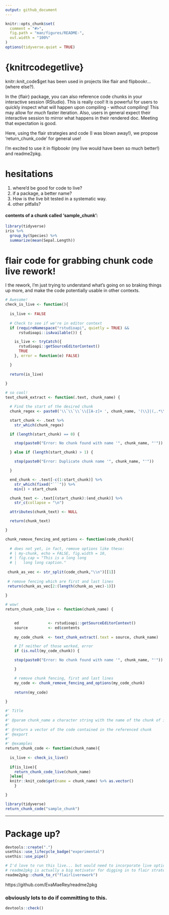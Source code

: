 ```yaml
---
output: github_document
---
```


<!-- README.md is generated from README.Rmd. Please edit that file -->

```r
knitr::opts_chunk$set(
  comment = "#>",
  fig.path = "man/figures/README-",
  out.width = "100%"
)
options(tidyverse.quiet = TRUE)
```


# {knitrcodegetlive}

knitr::knit_code$get has been used in projects like flair and  flipbookr...  (where else?).  

In the {flair} package, you can also reference code chunks in your interactive session (RStudio).  This is really cool!  It is powerful for users to quickly inspect what will happen upon compiling - without compiling! This may allow for *much* faster iteration.  Also, users in general expect their interactive session to mirror what happens in their rendered doc.  Meeting that expectation is good.  

Here, using the flair strategies and code (I was blown away!), we propose 'return_chunk_code' for general use!  

I'm excited to use it in flipbookr (my live would have been so much better!) and readme2pkg.

# hesitations

1. where'd be good for code to live? 
2. if a package, a better name?
2. How is the live bit tested in a systematic way.
3. other pitfalls?







#### contents of a chunk called 'sample_chunk':

```r
library(tidyverse)
iris %>%
  group_by(Species) %>%
  summarize(mean(Sepal.Length))
```





# flair code for grabbing chunk code live rework!

I the rework, I'm just trying to understand what's going on so braking things up more, and make the code potentially usable in other contexts.  

```r
# Awesome!
check_is_live <- function(){
  
  is_live <- FALSE
  
  # Check to see if we're in editor context
  if (requireNamespace("rstudioapi", quietly = TRUE) &&
      rstudioapi::isAvailable()) {

    is_live <- tryCatch({
      rstudioapi::getSourceEditorContext()
      TRUE
    }, error = function(e) FALSE)

  }  
  
  return(is_live)
  
}

# so cool!
text_chunk_extract <- function(.text, chunk_name) {

  # Find the start of the desired chunk
  chunk_regex <- paste0('\\`\\`\\`\\{[A-z]+ ', chunk_name, '(\\}|(,.*\\}))$')

  start_chunk <- .text %>%
    str_which(chunk_regex)

  if (length(start_chunk) == 0) {

    stop(paste0("Error: No chunk found with name '", chunk_name, "'"))

  } else if (length(start_chunk) > 1) {

    stop(paste0("Error: Duplicate chunk name '", chunk_name, "'"))

  }

  end_chunk <- .text[-c(1:start_chunk)] %>%
    str_which(fixed("```")) %>%
    min() + start_chunk

  chunk_text <- .text[(start_chunk):(end_chunk)] %>%
    str_c(collapse = "\n")

  attributes(chunk_text) <- NULL

  return(chunk_text)

}

chunk_remove_fencing_and_options <- function(code_chunk){
  
  # does not yet, in fact, remove options like these: 
  # | my-chunk, echo = FALSE, fig.width = 10,
  # | fig.cap = "This is a long long
  # |   long long caption."
  
 chunk_as_vec <- str_split(code_chunk,"\\n")[[1]] 
 
 # remove fencing which are first and last lines
 return(chunk_as_vec[2:(length(chunk_as_vec)-1)])
  
}

# wow!
return_chunk_code_live <- function(chunk_name) {

  
    ed             <- rstudioapi::getSourceEditorContext()
    source         <- ed$contents
    
    my_code_chunk  <- text_chunk_extract(.text = source, chunk_name)

    # If neither of those worked, error
    if (is.null(my_code_chunk)) {

    stop(paste0("Error: No chunk found with name '", chunk_name, "'"))

    }

    # remove chunk fencing, first and last lines
    my_code <- chunk_remove_fencing_and_options(my_code_chunk)
    
    return(my_code)
  
}

#' Title
#'
#' @param chunk_name a character string with the name of the chunk of interest
#'
#' @return a vector of the code contained in the referenced chunk
#' @export 
#'
#' @examples
return_chunk_code <- function(chunk_name){
  
  is_live <- check_is_live()
  
  if(is_live){
    return_chunk_code_live(chunk_name)
  }else{
  knitr::knit_code$get(name = chunk_name) %>% as.vector()
    }

}
```

```r
library(tidyverse)
return_chunk_code("sample_chunk")
```

---


# Package up?

```r
devtools::create(".")
usethis::use_lifecycle_badge("experimental")
usethis::use_pipe()
```

```r
# I'd love to run this live... but would need to incorporate live option
# readme2pkg is actually a big motivator for digging in to flair strategy
readme2pkg::chunk_to_r("flairliverework")
```

https://github.com/EvaMaeRey/readme2pkg

### obviously lots to do if committing to this.

```r
devtools::check()
```
